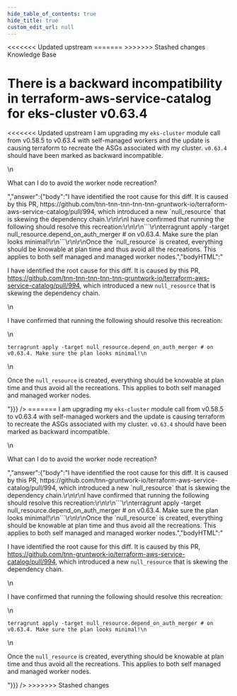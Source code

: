 ```yaml
---
hide_table_of_contents: true
hide_title: true
custom_edit_url: null
---
```



<head>
<<<<<<< Updated upstream
  <link rel="canonical" href="https://github.com/tnn-tnn-tnn-tnn-tnn-gruntwork-io/knowledge-base/discussions/138" />
=======
  <link rel="canonical" href="https://github.com/tnn-gruntwork-io/knowledge-base/discussions/138" />
>>>>>>> Stashed changes
</head>

<CenterLayout>
<span className="searchCategory">Knowledge Base</span>
<h1>There is a backward incompatibility in terraform-aws-service-catalog for eks-cluster v0.63.4</h1>
<<<<<<< Updated upstream
<GitHub discussion={{"id":"D_kwDOF8slf84AOgEN","number":138,"author":{"login":"yorinasub17"},"title":"There is a backward incompatibility in terraform-aws-service-catalog for eks-cluster v0.63.4","body":"I am upgrading my `eks-cluster` module call from v0.58.5 to v0.63.4 with self-managed workers and the update is causing terraform to recreate the ASGs associated with my cluster. `v0.63.4` should have been marked as backward incompatible.\r\n\r\nWhat can I do to avoid the worker node recreation?","bodyHTML":"<p dir=\"auto\">I am upgrading my <code class=\"notranslate\">eks-cluster</code> module call from v0.58.5 to v0.63.4 with self-managed workers and the update is causing terraform to recreate the ASGs associated with my cluster. <code class=\"notranslate\">v0.63.4</code> should have been marked as backward incompatible.</p>\n<p dir=\"auto\">What can I do to avoid the worker node recreation?</p>","answer":{"body":"I have identified the root cause for this diff. It is caused by this PR, https://github.com/tnn-tnn-tnn-tnn-tnn-gruntwork-io/terraform-aws-service-catalog/pull/994, which introduced a new `null_resource` that is skewing the dependency chain.\r\n\r\nI have confirmed that running the following should resolve this recreation:\r\n\r\n```\r\nterragrunt apply -target null_resource.depend_on_auth_merger # on v0.63.4. Make sure the plan looks minimal!\r\n```\r\n\r\nOnce the `null_resource` is created, everything should be knowable at plan time and thus avoid all the recreations. This applies to both self managed and managed worker nodes.","bodyHTML":"<p dir=\"auto\">I have identified the root cause for this diff. It is caused by this PR, <a href=\"https://github.com/tnn-tnn-tnn-tnn-tnn-gruntwork-io/terraform-aws-service-catalog/pull/994\">https://github.com/tnn-tnn-tnn-tnn-tnn-gruntwork-io/terraform-aws-service-catalog/pull/994</a>, which introduced a new <code class=\"notranslate\">null_resource</code> that is skewing the dependency chain.</p>\n<p dir=\"auto\">I have confirmed that running the following should resolve this recreation:</p>\n<div class=\"snippet-clipboard-content notranslate position-relative overflow-auto\" data-snippet-clipboard-copy-content=\"terragrunt apply -target null_resource.depend_on_auth_merger # on v0.63.4. Make sure the plan looks minimal!\"><pre class=\"notranslate\"><code class=\"notranslate\">terragrunt apply -target null_resource.depend_on_auth_merger # on v0.63.4. Make sure the plan looks minimal!\n</code></pre></div>\n<p dir=\"auto\">Once the <code class=\"notranslate\">null_resource</code> is created, everything should be knowable at plan time and thus avoid all the recreations. This applies to both self managed and managed worker nodes.</p>"}}} />
=======
<GitHub discussion={{"id":"D_kwDOF8slf84AOgEN","number":138,"author":{"login":"yorinasub17"},"title":"There is a backward incompatibility in terraform-aws-service-catalog for eks-cluster v0.63.4","body":"I am upgrading my `eks-cluster` module call from v0.58.5 to v0.63.4 with self-managed workers and the update is causing terraform to recreate the ASGs associated with my cluster. `v0.63.4` should have been marked as backward incompatible.\r\n\r\nWhat can I do to avoid the worker node recreation?","bodyHTML":"<p dir=\"auto\">I am upgrading my <code class=\"notranslate\">eks-cluster</code> module call from v0.58.5 to v0.63.4 with self-managed workers and the update is causing terraform to recreate the ASGs associated with my cluster. <code class=\"notranslate\">v0.63.4</code> should have been marked as backward incompatible.</p>\n<p dir=\"auto\">What can I do to avoid the worker node recreation?</p>","answer":{"body":"I have identified the root cause for this diff. It is caused by this PR, https://github.com/tnn-gruntwork-io/terraform-aws-service-catalog/pull/994, which introduced a new `null_resource` that is skewing the dependency chain.\r\n\r\nI have confirmed that running the following should resolve this recreation:\r\n\r\n```\r\nterragrunt apply -target null_resource.depend_on_auth_merger # on v0.63.4. Make sure the plan looks minimal!\r\n```\r\n\r\nOnce the `null_resource` is created, everything should be knowable at plan time and thus avoid all the recreations. This applies to both self managed and managed worker nodes.","bodyHTML":"<p dir=\"auto\">I have identified the root cause for this diff. It is caused by this PR, <a href=\"https://github.com/tnn-gruntwork-io/terraform-aws-service-catalog/pull/994\">https://github.com/tnn-gruntwork-io/terraform-aws-service-catalog/pull/994</a>, which introduced a new <code class=\"notranslate\">null_resource</code> that is skewing the dependency chain.</p>\n<p dir=\"auto\">I have confirmed that running the following should resolve this recreation:</p>\n<div class=\"snippet-clipboard-content notranslate position-relative overflow-auto\" data-snippet-clipboard-copy-content=\"terragrunt apply -target null_resource.depend_on_auth_merger # on v0.63.4. Make sure the plan looks minimal!\"><pre class=\"notranslate\"><code class=\"notranslate\">terragrunt apply -target null_resource.depend_on_auth_merger # on v0.63.4. Make sure the plan looks minimal!\n</code></pre></div>\n<p dir=\"auto\">Once the <code class=\"notranslate\">null_resource</code> is created, everything should be knowable at plan time and thus avoid all the recreations. This applies to both self managed and managed worker nodes.</p>"}}} />
>>>>>>> Stashed changes

</CenterLayout>
  

<!-- ##DOCS-SOURCER-START
{
  "sourcePlugin": "github-discussions",
  "hash": "2690ee01ce78fa0691b0bd74f64f4ea9"
}
##DOCS-SOURCER-END -->
